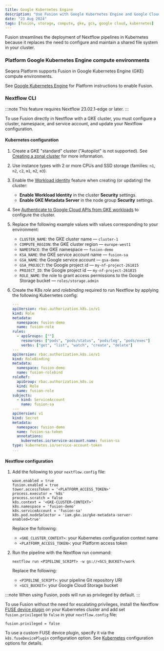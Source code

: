 ```yaml
---
title: Google Kubernetes Engine
description: "Use Fusion with Google Kubernetes Engine and Google Cloud Storage"
date: "23 Aug 2024"
tags: [fusion, storage, compute, gke, gcs, google cloud, kubernetes]
---
```


Fusion streamlines the deployment of Nextflow pipelines in Kubernetes because it replaces the need to configure
and maintain a shared file system in your cluster.

### Platform Google Kubernetes Engine compute environments 

Seqera Platform supports Fusion in Google Kubernetes Engine (GKE) compute environments. 

See [Google Kubernetes Engine](https://docs.seqera.io/platform/latest/compute-envs/gke) for Platform instructions to enable Fusion.

### Nextflow CLI

:::note
This feature requires Nextflow 23.02.1-edge or later.
:::

To use Fusion directly in Nextflow with a GKE cluster, you must configure a cluster, namespace, and service account, and update your Nextflow configuration. 

#### Kubernetes configuration

1. Create a GKE "standard" cluster ("Autopilot" is not supported). See [Creating a zonal cluster](https://cloud.google.com/kubernetes-engine/docs/how-to/creating-a-zonal-cluster) for more information.
1. Use instance types with 2 or more CPUs and SSD storage (families: `n1`, `n2`, `c2`, `m1`, `m2`, `m3`).
1. Enable the [Workload identity](https://cloud.google.com/kubernetes-engine/docs/how-to/workload-identity) feature when creating (or updating) the cluster:
    - **Enable Workload Identity** in the cluster **Security** settings.
    - **Enable GKE Metadata Server** in the node group **Security** settings.
1. See [Authenticate to Google Cloud APIs from GKE workloads](https://cloud.google.com/kubernetes-engine/docs/how-to/workload-identity#kubectl) to configure the cluster.
1. Replace the following example values with values corresponding to your environment:
    - `CLUSTER_NAME`: the GKE cluster name — `cluster-1`
    - `COMPUTE_REGION`: the GKE cluster region — `europe-west1`
    - `NAMESPACE`: the GKE namespace — `fusion-demo`
    - `KSA_NAME`: the GKE service account name — `fusion-sa`
    - `GSA_NAME`: the Google service account — `gsa-demo`
    - `GSA_PROJECT`: the Google project id — `my-nf-project-261815`
    - `PROJECT_ID`: the Google project id — `my-nf-project-261815`
    - `ROLE_NAME`: the role to grant access permissions to the Google Storage bucket — `roles/storage.admin`
1. Create the K8s _role_ and _rolebinding_ required to run Nextflow by applying the following Kubernetes config:

    ```yaml
    ---
    apiVersion: rbac.authorization.k8s.io/v1
    kind: Role
    metadata:
      namespace: fusion-demo
      name: fusion-role
    rules:
      - apiGroups: [""]
        resources: ["pods", "pods/status", "pods/log", "pods/exec"]
        verbs: ["get", "list", "watch", "create", "delete"]
    ---
    apiVersion: rbac.authorization.k8s.io/v1
    kind: RoleBinding
    metadata:
      namespace: fusion-demo
      name: fusion-rolebind
    roleRef:
      apiGroup: rbac.authorization.k8s.io
      kind: Role
      name: fusion-role
    subjects:
      - kind: ServiceAccount
        name: fusion-sa
    ---
    apiVersion: v1
    kind: Secret
    metadata:
      namespace: fusion-demo
      name: fusion-sa-token
      annotations:
        kubernetes.io/service-account.name: fusion-sa
    type: kubernetes.io/service-account-token
    ...
    ```

#### Nextflow configuration

1. Add the following to your `nextflow.config` file:

    ```
    wave.enabled = true
    fusion.enabled = true
    tower.accessToken = '<PLATFORM_ACCESS_TOKEN>'  
    process.executor = 'k8s'
    process.scratch = false
    k8s.context = '<GKE-CLUSTER-CONTEXT>'
    k8s.namespace = 'fusion-demo'
    k8s.serviceAccount = 'fusion-sa'
    k8s.pod.nodeSelector = 'iam.gke.io/gke-metadata-server-enabled=true'
    ```

    Replace the following:
    - `<GKE_CLUSTER_CONTEXT>`: your Kubernetes configuration context name
    - `<PLATFORM_ACCESS_TOKEN>`: your Platform access token

1. Run the pipeline with the Nextflow run command:

    ```
    nextflow run <PIPELINE_SCRIPT> -w gs://<GCS_BUCKET>/work
    ```

    Replace the following:
    - `<PIPELINE_SCRIPT>`: your pipeline Git repository URI
    - `<GCS_BUCKET>`: your Google Cloud Storage bucket

:::note
When using Fusion, pods will run as privileged by default.
:::

To use Fusion without the need for escalating privileges, install the Nextflow [FUSE device plugin](https://github.com/nextflow-io/k8s-fuse-plugin) on your Kubernetes cluster and add set `fusion.privileged` to `false` in your `nextflow.config` file:

```
fusion.privileged = false
```

To use a custom FUSE device plugin, specify it via the `k8s.fuseDevicePlugin` configuration option. See [Kubernetes](https://www.nextflow.io/docs/latest/reference/config.html#k8s) configuration options for details.
